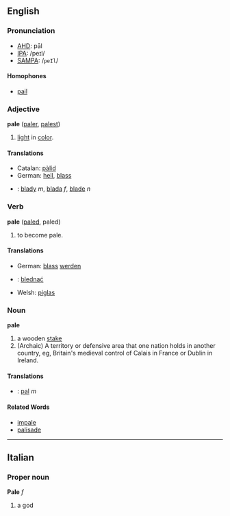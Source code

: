 ==English==
===Pronunciation===
*[[w:AHD|AHD]]: pāl
*[[w:IPA|IPA]]: /peɪl/
*[[w:SAMPA|SAMPA]]: /<tt>peIl</tt>/

====Homophones====
*[[pail]]

===Adjective===
'''pale''' ([[paler]], [[palest]])

# [[light]] in [[color]].

====Translations====
*Catalan: [[pàlid]]
*German: [[hell]], [[blass]]
*{{pl}}: [[blady]] ''m'', [[blada]] ''f'', [[blade]] ''n''

===Verb===
'''pale''' ([[paled]], paled)

# to become pale.

====Translations====
*German: [[blass]] [[werden]]
*{{pl}}: [[blednąć]]
*Welsh: [[piglas]]

===Noun===
'''pale'''

#a wooden [[stake]]
#(Archaic) A territory or defensive area that one nation holds in another country, eg, Britain's medieval control of Calais in France or Dublin in Ireland.
====Translations====
*{{pl}}: [[pal]] ''m''

====Related Words====
*[[impale]]
*[[palisade]]
----
==Italian==
===Proper noun===
'''Pale''' ''f''

# a god
